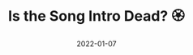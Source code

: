 ---
title: "Is the Song Intro Dead? 🏵️"
date: 2022-01-07
class: "song-intros-project"
static: true
link: "death-of-the-song-intro/"
---